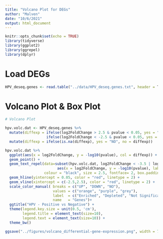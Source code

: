 ```yaml
---
title: "Volcano Plot for DEGs"
author: "Malven"
date: "10/6/2021"
output: html_document
---
```


```r
knitr::opts_chunk$set(echo = TRUE)
library(tidyverse)
library(ggplot2)
library(ggrepel)
library(dplyr)
```

# Load DEGs
```r
HPV_deseq.genes <- read.table("../data/HPV_deseq.genes.txt", header = T)

```

# Volcano Plot & Box Plot
```r
# Volcano Plot

hpv.volc.dat <- HPV_deseq.genes %>%
  mutate(diffexp = ifelse(log2FoldChange > 2.5 & pvalue < 0.05, yes = "UP",
                   ifelse(log2FoldChange < -2.5 & pvalue < 0.05, yes = "DOWN", no = NA))) %>%
  mutate(diffexp = ifelse(is.na(diffexp), yes = "NO", no = diffexp))

hpv.volc.dat %>%
  ggplot(aes(x = log2FoldChange, y = -log10(pvalue), col = diffexp)) +
  geom_point() +
  geom_text_repel(data=subset(hpv.volc.dat, log2FoldChange < -3.5 | log2FoldChange > 3.5),
                        aes(x = log2FoldChange, y = -log10(pvalue), label = Genes),
                  colour = "black", size = 2.5, fontface= 2, box.padding = 1.0, max.overlaps = Inf) +
  geom_hline(yintercept = 0.05, color = "red", linetype = 2) +
  geom_vline(xintercept = c(-2.5,2.5), color = "red", linetype = 2) +
  scale_color_manual( breaks = c("UP", "DOWN", "NO"),
                      values = c("orange", "purple", "grey"),
                      label  = c("Enriched", "Depleted", "Not Significant"),
                      name   = "Genes")+
  ggtitle("HPV - Positive vs Negative") +
  theme(legend.key.size = unit(0.5, 'cm'),
        legend.title = element_text(size=10),
        legend.text = element_text(size=10)) +
  theme_bw()

ggsave("../figures/volcano_differential-gene-expression.png", width = 7, height = 6, device = "png")
```

